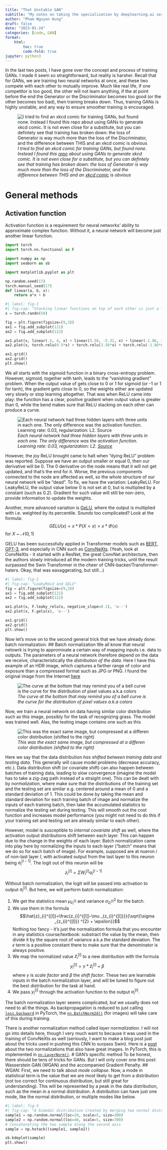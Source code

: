```yaml
---
title: "That Unstable GAN"
subtitle: "My notes on taking the specialization by deeplearning.ai series"
author: "Pham Nguyen Hung"
draft: false
date: "2023-01-24"
categories: [code, GAN]
format:
    html:
        toc: true
        code-fold: true
jupyter: python3 
---
```

In the last two posts, I have gone over the concept and process of training GANs. I made it seem so straightforward, but reality is harsher. Recall that for GANs, we are training two neural networks at once, and these two compete with each other to mutually improve. Much like real life, if one competitor is too good, the other will not learn anything, if the at point before the end the Generator or the Discriminator becomes too good (or the other becomes too bad), then training breaks down. Thus, training GANs is highly unstable, and any way to ensure smoother training is encouraged.

![*I tried to find an xkcd comic for training GANs, but found none. Instead I found this [repo](https://github.com/generic-github-user/xkcd-Generator/) about using GANs to generate xkcd comic. It is not even close for a substitute, but you can defintely see that training has broken down: the loss of Generator is way much more than the loss of the Discriminator, and the difference between THIS and an [xkcd comic](https://xkcd.com/1838/) is obvious*](test 17.png)

# General methods
## Activation function
Activation function is a requirement for neural networks' ability to approximate complex function. Without it, a neural network will become just another linear function.
```python
import torch
import torch.nn.functional as F

import numpy as np
import seaborn as sb

import matplotlib.pyplot as plt

np.random.seed(17)
torch.manual_seed(17)
def linear(a, b, x):
    return a*x + b
```
```python
#| label: fig-1
#| fig-cap: "Stacking linear functions on top of each other is just a linear function. Meanwhile, stacking ReLU functions on top of each other create a piecemeal linear function that approximates a curve."
x = torch.randn(50)

fig = plt.figure(figsize=(9,3))
ax1 = fig.add_subplot(121)
ax2 = fig.add_subplot(122)

ax1.plot(x, linear(.5, 4, x) + linear(3.56, -5.32, x) + linear(-1.86, 3.74, x), 'o--')
ax2.plot(x, torch.relu(0.5*x) + torch.relu(3.56*x) + torch.relu(-1.86*x), 'o--')

ax1.grid()
ax2.grid()
plt.show()
```
We all starts with the sigmoid function in a binary cross-entropy problem. However, sigmoid, together with tanh, leads to the "vanishing gradient" problem. When the output value of gets close to 0 or 1 for sigmoid (or -1 or 1 for tanh), the gradient gets close to 0, so the weights either are updated very slowly or stop learning altogether. That was when ReLU came into play: the function has a clear, positive gradient when output value is greater than 0, while the bend makes sure that ReLU stacking on each other can produce a curve.

![*Each neural network had three hidden layers with three units in each one. The only difference was the activation function. Learning rate: 0.03, regularization: L2. [Source](https://towardsdatascience.com/if-rectified-linear-units-are-linear-how-do-they-add-nonlinearity-40247d3e4792)*](1 KKjPz4KaEERCpvI04D6Bng.webp)


However, the joy ReLU brought came to halt when "dying ReLU" problem was reported. Suppose we have an output smaller or equal 0, then our derivative will be 0. The 0 derivative on the node means that it will not get updated, and that's the end for it. Worse, the previous components connected to the node are affected as well, so the whole structure of our neural network will be "dead". To fix, we have the variation: LeakyReLU. For LeakyReLU, the output value below 0 is not set at 0, but is multiplied by a constant (such as 0.2). Gradient for such value will still be non-zero, provide information to update the weights.

Another, more advanced variation is [GeLU](https://ar5iv.labs.arxiv.org/html/1606.08415v4), where the output is multiplied with i.e. weighted by its percentile. Sounds too complicated? Look at the formula:
$$GELU(x)=x*P(X<x)=x*\Phi(x)$$
for $X$ ~ $\mathcal{N}(0, 1)$

GELU has been successfully applied in Transformer models such as [BERT](https://ar5iv.labs.arxiv.org/html/1810.04805v2), [GPT-3](https://ar5iv.labs.arxiv.org/html/2005.14165v4), and especially in CNN such as [ConvNeXts](https://ar5iv.labs.arxiv.org/html/2201.03545). (Yeah, look at ConvNeXts - it started with a ResNet, the great ConvNet architecture, then the authors slowly introduced all the modern training tricks, until the result surpassed the Swin Transformer in the cheer of CNN-backer/Transformer-haters. Okay, that was eaxaggerating, but still...)
```python
#| label: fig-2
#| fig-cap: "LeakyReLU and GELU"
fig = plt.figure(figsize=(9,3))
ax1 = fig.add_subplot(121)
ax2 = fig.add_subplot(122)

ax1.plot(x, F.leaky_relu(x, negative_slope=0.1), 'o--')
ax2.plot(x, F.gelu(x), 'o--')

ax1.grid()
ax2.grid()
plt.show()
```
Now let's move on to the second general trick that we have already done: batch normalization.
## Batch normalization
We all know that neural netowrk is trying to appromixate a certain way of mapping inputs i.e. data to outputs. The parameters of a neural network therefore depend on the data we receive, characteristically the *distribution of the data*. Here I have this example of an HDR image, which captures a farther range of color and exposure than a compressed format such as JPG or PNG. I found the original image from the Internet [here](https://blog.gregzaal.com/2014/03/29/pano-golden-gate/)

![*The curve at the bottom that may remind you of a bell curve is the curve for the distribution of pixel values a.k.a colors*](Screenshot 2023-01-24 205502.png)

Now, we train a neural network on data having similar color distribution such as this image, possibly for the task of recognizing grass. The model was trained well. Alas, the testing image contains one such as this

![*This was the exact same image, but compressed at a differen color distribution (shifted to the right)*](Screenshot 2023-01-24 205554.png)

Here we say that the data distribution *has shifted between training data and testing data*. This generally will cause model problems (decrease accuracy, etc.). Data distribution shift (or covariate shift) can also happen between batches of training data, leading to slow convergence (imagine the model has to take a zig-zag path instead of a straight one). This can be dealt with by *normalization*, where make sure that the distributions of the training set and the testing set are similar e.g. centered around a mean of 0 and a standard deviation of 1. This could be done by taking the mean and standard deviation for each training batch of image and normalize the inputs of each training batch, then take the accumulated statistics to normalize the testing set during testing. This will smooth out the cost function and increases model performance (you might not need to do this if your training set and testing set are already similar to each other).

However, model is susceptible to *internal covariate shift* as well, where the activation output distributions shift between each layer. This can happen due to the change in the weights of each layer. Batch normalization came into play here by normalizing the inputs to each layer ("batch" means that we do so for each batch of image). For example, supposed are at nueron $i$ of non-last layer $l$, with activated output from the last layer to this neuron being $a_{i}^{[l-1]}$. The logit out of this neuron will be
$$z_{i}^{[l]}=\Sigma W_{i}^{[l]}a_{i}^{[l-1]}$$

Without batch normalization, the logit will be passed into activation to output $a_{i}^{[l]}$. But here, we will perform batch normalization:

1. We get the statistics mean $\mu _{z_{i}^{[l]}}$ and variance $\sigma _{z_{i}^{[l]}} ^{2}$ for the batch.
2. We use them in the formula
$$\hat{z}_{i}^{[l]}=\frac{z_{i}^{[l]}-\mu _{z_{i}^{[l]}}}{\sqrt{\sigma _{z_{i}^{[l]}} ^{2} + \epsilon}}$$
Nothing too fancy - it's just the normalization formula that you encounter in any statistics course/textbook: substract the value by the mean, then divide it by the square root of variance a.k.a the standard deviation. The $\epsilon$ term is a positive constant there to make sure that the denominator is always positive.
3. We map the normalized value $\hat{z}_{i}^{[l]}$ to a new distribution with the formula
$$y_{i}^{[l]}=\gamma*\hat{z}_{i}^{[l]} + \beta$$
where $\gamma$ is *scale factor* and $\beta$ the *shift factor*. These two are learnable inputs in the batch normalization layer, and will be tuned to figure out the best distribution for the task at hand.
4. We pass $y_{i}^{[l]}$ through the activation function to the output $a_{i}^{[l]}$.

The batch normalization layer seems complicated, but we usually does not need to all the things. As backpropagation is reduced to just calling [`loss.backward`](https://pytorch.org/tutorials/beginner/introyt/trainingyt.html#the-training-loop) in PyTorch, the [`nn.BatchNorm2d()`](https://pytorch.org/docs/stable/generated/torch.nn.BatchNorm2d.html) (for images) will take care of this during training.

There is another normalization method called *layer normalization*. I will not go into details here, though I very much want to because it was used in the training of ConvNeXts as well (seriously, I want to make a blog post just about the tricks used in pushing this CNN to surpass Swin). Here is a [post](https://www.pinecone.io/learn/batch-layer-normalization/) about the two normalizations that also have great images. In PyTorch, this is implemented in [`nn.LayerNorm()`](https://pytorch.org/docs/stable/generated/torch.nn.LayerNorm.html).
# GAN's specific method
To be honest, there should be tens of tricks for GANs. But I will only cover one this post: Wasserstein GAN (WGAN) and the accompanied Gradient Penalty.
## WGAN:
First, we need to talk about *mode collapse*. Now, a mode in statistical term is the value that we are most likely to get from a distribution (not too correct for continuous distribution, but still great for understanding). This will be represented by a peak in the data distribution, such as the mean in a normal distribution. A distribution can have just one mode, like the normal distribution, or multiple modes like below.
```python
#| label: fig-3
#| fig-cap: "A bimodal distribution created by merging two normal distributions"
sample1 = np.random.normal(loc=20, scale=5, size=300)
sample2 = np.random.normal(loc=40, scale=5, size=700)
# Concatenating the two sample along the second axis
sample = np.hstack((sample1, sample2))

sb.kdeplot(sample)
plt.show()
```
